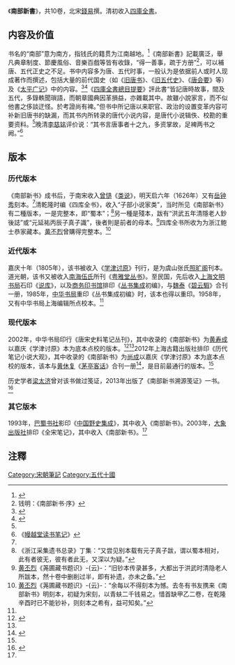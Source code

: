 《'''南部新書'''》，共10卷，北宋[[钱易_(宋朝)|錢易]]撰。清初收入[[四庫全書|四庫全書]]。

==内容及价值==
书名的“南部”意为南方，指钱氏的籍贯为江南越地。<ref name="eryao">{{cite book |author1=姚继荣 |author2=姚忆雪 |title=唐宋历史笔记论丛 |date=2016.12 |publisher=民族出版社 |location=北京 |isbn=7-105-14556-0 |pages=266-269}}</ref>《南部新書》記載廣泛，舉凡典章制度、節慶風俗、音樂百戲等皆有收錄，“得一善事，疏于方册”<ref>钱明：《南部新书·序》</ref>，可以補唐、五代正史之不足。书中内容多为唐、五代时事，一般认为是依据前人或时人现成著作而撰述，包括大量的前代国史（如《[[旧唐书|旧唐书]]》、《[[旧五代史|旧五代史]]》、《[[唐会要|唐会要]]》等）及《[[太平广记|太平广记]]》中的内容。<ref name="liangtaiji2">{{cite book |author1=梁太济 |title=梁太济文集 文献考辩卷 |date=2018.08 |publisher=上海古籍出版社 |location=上海 |isbn=7-5325-8731-5 |page=47-58}}</ref><ref name="liangtaiji1">{{cite journal |author1=梁太济 |title=《南部新书》溯源简论 |journal=中国典籍与文化论丛 |date=2013 |issue=15 |pages=190-201}}</ref>《[[四庫全書總目提要|四庫全書總目提要]]》評此書“皆記唐時故事，間及五代，多錄軼聞瑣語，而朝章國典因革損益，亦雜載其中。故雖小說家言，而不似他書之侈談迂怪。於考證尚有裨。”但书中所记唐以来职官、政治的设置变革内容可补新旧唐书的缺漏，而其书内所转录的唐代小说内容，是唐代小说辑佚、校勘的重要资料。<ref name="eryao" />晚清[[李慈铭|李慈铭]]评价说：“其书言唐事者十之九，多资掌故，足裨两书之阙。”<ref>《[[幔越堂读书笔记|幔越堂读书笔记]]》</ref>

==版本==
===历代版本===
《南部新书》成书后，于南宋收入[[曾慥|曾慥]]《[[类说|类说]]》，明天启六年（1626年）又有[[岳钟秀|岳钟秀]]刻本。<ref name="eryao" />清乾隆时编《四库全书》，收入“子部小说家类”，当时所见《南部新书》有二種版本，一是完整本，即“蜀本”；<ref>《浙江采集遗书总录》丁集：“又尝见别本载有元子真子跋，谓以蜀本相对，此有者彼无，彼有者此无，又深以为疑。”</ref>另一種是殘本，跋有“洪武五年清隱老人鈔後誌”或“元延祐丙辰子真子識”，後者則是前者的母本。<ref>[[黄丕烈|黄丕烈]]《荛圃藏书题识》-{云}-：“旧钞本传录甚多，大都出于洪武时清隐老人所跋本，然十卷中删削过半，即有补遗，亦未之备。”</ref>四库全书所收为为浙江鲍士恭家藏本。[[黄丕烈|黄丕烈]]曾購得完整本。<ref>[[黄丕烈|黄丕烈]]《荛圃藏书题识》-{云}-：“余每以不得刻本为憾。去冬有书友携来《南部新书》明刻本，初疑为宋刻，以青蚨二千钱易之。惜首缺甲乙二卷，在乾隆辛酉时已不能钞补，则刻本之希有，益可知矣。”</ref>

===近代版本===
嘉庆十年（1805年），该书被收入《[[学津讨原|学津讨原]]》刊行，是为虞山张氏[[照旷阁|照旷阁]]刊本。道光朝，该书又被收入[[南海伍氏|南海伍氏]]所刊《[[粤雅堂丛书|粤雅堂丛书]]》。至民国，先后收入[[上海文明书局|上海文明书局]]石印《[[说库|说库]]》，以及[[商务印书馆|商务印书馆]]排印《[[丛书集成|丛书集成]]初编》，与[[魏泰|魏泰]]《[[碧云騢|碧云騢]]》合刊一册，1985年，[[中华书局|中华书局]]重印《丛书集成初编》时，该本也得以重印。1958年，又有中华书局上海编辑所点校本。<ref name="eryao" />

===现代版本===
2002年，中华书局印行《唐宋史料笔记丛刊》，其中收录的《南部新书》为[[黄寿成|黄寿成]]以嘉庆《学津讨原》本为底本点校的版本。<ref>{{cite book |author1=钱易 |editor=黄寿成 点校 |title=唐宋史料笔记丛刊 南部新书 |date=2002 |publisher=中华书局 |location=北京 |isbn=7-101-03507-8}}</ref><ref name="eryao" />2012年上海古籍出版社排印《历代笔记小说大观》，其中收录的《南部新书》为[[尚成|尚成]]以嘉庆《学津讨原》本为底本点校的版本，该本与[[黄休复|黄休复]]《[[茅亭客话|茅亭客话]]》合刊一册<ref>{{cite book |author1=钱易 |editor=尚成 校点 |title=历代笔记小说大观 南部新书 |date=2012.11 |publisher=上海古籍出版社 |location=上海 |isbn=978-7-5325-6371-5}}</ref>，是目前最通行的版本。<ref name="eryao" />

历史学者[[梁太济|梁太济]]曾对该书做过笺证，2013年出版了《南部新书溯源笺证》一书。<ref>{{cite book |author1=钱易 |editor=梁太济 笺证 |title=南部新书溯源笺证 |date=2013.06 |publisher=中西书局 |location=上海 |isbn=978-7-5475-0527-4}}</ref>

===其它版本===
1993年，[[巴蜀书社|巴蜀书社]]影印《[[中国野史集成|中国野史集成]]》，其中收入《南部新书》。2003年，[[大象出版社|大象出版社]]排印《全宋笔记》，其中收入《南部新书》。<ref name="eryao" />

==注釋==
<div class="references-small">
<references />
</div>

{{wikisource}}

[[Category:宋朝筆記|Category:宋朝筆記]]
[[Category:五代十國|Category:五代十國]]